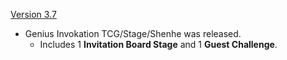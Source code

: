 {{Change History/Header}}
[[Version 3.7]]
* Genius Invokation TCG/Stage/Shenhe was released.
** Includes 1 '''Invitation Board Stage''' and 1 '''Guest Challenge'''.